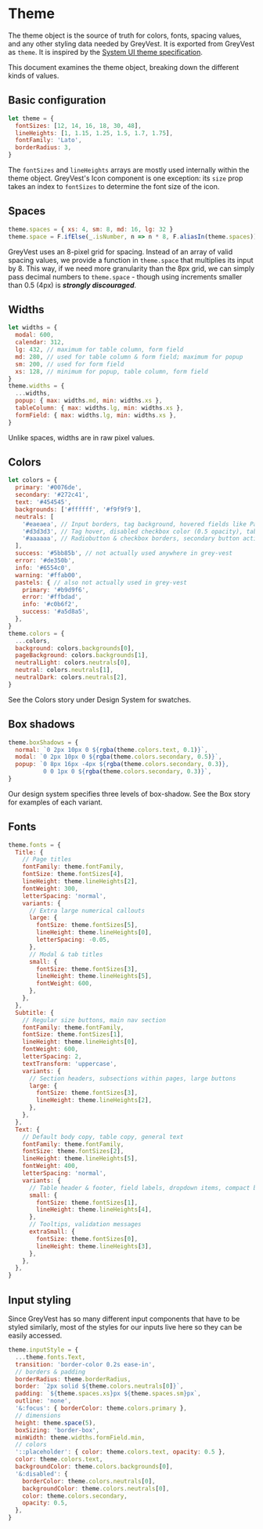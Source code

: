 
<Meta title="Design System | Theme" />

# Theme

The theme object is the source of truth for colors, fonts, spacing values, and any other styling data needed by GreyVest. It is exported from GreyVest as `theme`. It is inspired by the [System UI theme specification](https://system-ui.com/theme/).

This document examines the theme object, breaking down the different kinds of values.

## Basic configuration

```js
let theme = {
  fontSizes: [12, 14, 16, 18, 30, 48],
  lineHeights: [1, 1.15, 1.25, 1.5, 1.7, 1.75],
  fontFamily: 'Lato',
  borderRadius: 3,
}
```

The `fontSizes` and `lineHeights` arrays are mostly used internally within the theme object. GreyVest's Icon component is one exception: its `size` prop takes an index to `fontSizes` to determine the font size of the icon.

## Spaces

```js
theme.spaces = { xs: 4, sm: 8, md: 16, lg: 32 }
theme.space = F.ifElse(_.isNumber, n => n * 8, F.aliasIn(theme.spaces))
```

GreyVest uses an 8-pixel grid for spacing. Instead of an array of valid spacing values, we provide a function in `theme.space` that multiplies its input by 8. This way, if we need more granularity than the 8px grid, we can simply pass decimal numbers to `theme.space` - though using increments smaller than 0.5 (4px) is ***strongly discouraged***.

## Widths

```js
let widths = {
  modal: 600,
  calendar: 312,
  lg: 432, // maximum for table column, form field
  md: 280, // used for table column & form field; maximum for popup
  sm: 200, // used for form field
  xs: 128, // minimum for popup, table column, form field
}
theme.widths = {
  ...widths,
  popup: { max: widths.md, min: widths.xs },
  tableColumn: { max: widths.lg, min: widths.xs },
  formField: { max: widths.lg, min: widths.xs },
}
```

Unlike spaces, widths are in raw pixel values. 


## Colors

```js
let colors = {
  primary: '#0076de',
  secondary: '#272c41',
  text: '#454545',
  backgrounds: ['#ffffff', '#f9f9f9'],
  neutrals: [
    '#eaeaea', // Input borders, tag background, hovered fields like PagerItem, table header border-bottom, tab background
    '#d3d3d3', // Tag hover, disabled checkbox color (0.5 opacity), tab borders & active background color, textButton active background color
    '#aaaaaa', // Radiobutton & checkbox borders, secondary button active
  ],
  success: '#5bb85b', // not actually used anywhere in grey-vest
  error: '#de350b',
  info: '#6554c0',
  warning: '#ffab00',
  pastels: { // also not actually used in grey-vest
    primary: '#b9d9f6',
    error: '#ffbdad',
    info: '#c0b6f2',
    success: '#a5d8a5',
  },
}
theme.colors = {
  ...colors,
  background: colors.backgrounds[0],
  pageBackground: colors.backgrounds[1],
  neutralLight: colors.neutrals[0],
  neutral: colors.neutrals[1],
  neutralDark: colors.neutrals[2],
}
```

See the Colors story under Design System for swatches.


## Box shadows

```js
theme.boxShadows = {
  normal: `0 2px 10px 0 ${rgba(theme.colors.text, 0.1)}`,
  modal: `0 2px 10px 0 ${rgba(theme.colors.secondary, 0.5)}`,
  popup: `0 8px 16px -4px ${rgba(theme.colors.secondary, 0.3)},
          0 0 1px 0 ${rgba(theme.colors.secondary, 0.3)}`,
}
```

Our design system specifies three levels of box-shadow. See the Box story for examples of each variant.


## Fonts

```js
theme.fonts = {
  Title: {
    // Page titles
    fontFamily: theme.fontFamily,
    fontSize: theme.fontSizes[4],
    lineHeight: theme.lineHeights[2],
    fontWeight: 300,
    letterSpacing: 'normal',
    variants: {
      // Extra large numerical callouts
      large: {
        fontSize: theme.fontSizes[5],
        lineHeight: theme.lineHeights[0],
        letterSpacing: -0.05,
      },
      // Modal & tab titles
      small: {
        fontSize: theme.fontSizes[3],
        lineHeight: theme.lineHeights[5],
        fontWeight: 600,
      },
    },
  },
  Subtitle: {
    // Regular size buttons, main nav section
    fontFamily: theme.fontFamily,
    fontSize: theme.fontSizes[1],
    lineHeight: theme.lineHeights[0],
    fontWeight: 600,
    letterSpacing: 2,
    textTransform: 'uppercase',
    variants: {
      // Section headers, subsections within pages, large buttons
      large: {
        fontSize: theme.fontSizes[3],
        lineHeight: theme.lineHeights[2],
      },
    },
  },
  Text: {
    // Default body copy, table copy, general text
    fontFamily: theme.fontFamily,
    fontSize: theme.fontSizes[2],
    lineHeight: theme.lineHeights[5],
    fontWeight: 400,
    letterSpacing: 'normal',
    variants: {
      // Table header & footer, field labels, dropdown items, compact buttons, pagination, banner copy
      small: {
        fontSize: theme.fontSizes[1],
        lineHeight: theme.lineHeights[4],
      },
      // Tooltips, validation messages
      extraSmall: {
        fontSize: theme.fontSizes[0],
        lineHeight: theme.lineHeights[3],
      },
    },
  },
}
```

## Input styling

Since GreyVest has so many different input components that have to be styled similarly, most of the styles for our inputs live here so they can be easily accessed.

```js
theme.inputStyle = {
  ...theme.fonts.Text,
  transition: 'border-color 0.2s ease-in',
  // borders & padding
  borderRadius: theme.borderRadius,
  border: `2px solid ${theme.colors.neutrals[0]}`,
  padding: `${theme.spaces.xs}px ${theme.spaces.sm}px`,
  outline: 'none',
  '&:focus': { borderColor: theme.colors.primary },
  // dimensions
  height: theme.space(5),
  boxSizing: 'border-box',
  minWidth: theme.widths.formField.min,
  // colors
  '::placeholder': { color: theme.colors.text, opacity: 0.5 },
  color: theme.colors.text,
  backgroundColor: theme.colors.backgrounds[0],
  '&:disabled': {
    borderColor: theme.colors.neutrals[0],
    backgroundColor: theme.colors.neutrals[0],
    color: theme.colors.secondary,
    opacity: 0.5,
  },
}
```
